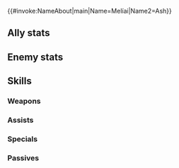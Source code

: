 {{#invoke:NameAbout|main|Name=Melíai|Name2=Ash}}{{HeroPage Tabs}}
{{Hero Infobox
|Name=Melíai
|Title=Warrior Wanderer
|Origin=Fire Emblem Heroes
|Person=Melíai
|Gender=F
|WeaponType=Green Beast
|MoveType=Armored
|actorEN=Lily Emil Lammers
|actorJP=下地紫野
|artist=ekao
|additionDate=2025-07-07
|releaseDate=July 18, 2025
|Properties=
|description=A mysterious warrior who attacks Askr. Though she has lost her memories, she has the power to travel between worlds.
|cv1=0
|cv2=600210
|TagID=メリアエ
|InternalID=1268
|EnemyInternalID=116
}}
==Ally stats==
{{Stats Page|noheader=1
|Lv1HP=21|Lv1ATK=10|Lv1SPD=3|Lv1DEF=14|Lv1RES=13
|GRHP=60|GRATK=90|GRSPD=35|GRDEF=80|GRRES=70
}}
==Enemy stats==
{{Stats Page/Enemy|noheader=1
|Lv1HP=21|Lv1ATK=10|Lv1SPD=3|Lv1DEF=14|Lv1RES=13
|GRHP=60|GRATK=90|GRSPD=35|GRDEF=80|GRRES=70
}}
==Skills==
===Weapons===
{{Weapons Table
|weapon1=Whelp (Armored)
|weapon1Default=1
|weapon1Unlock=1
|weapon2=Yearling (Arm.)
|weapon2Default=2
|weapon2Unlock=2
|weapon3=Adult (Armored)
|weapon3Default=4
|weapon3Unlock=3
|weapon4=Wandering Horn
|weapon4Default=5
|weapon4Unlock=5
}}
===Assists===
{{Assists Table}}
===Specials===
{{Specials Table
|special1=Glowing Ember
|special1Default=4
|special1Unlock=3
|special2=Ignis
|special2Unlock=4
|special3=Sturdy Beast
|special3Unlock=5
}}
===Passives===
{{Passives Table
|passiveA1=Atk/Def Form 1
|passiveA2=Atk/Def Form 2
|passiveA3=Atk/Def Form 3
|passiveA4=Atk/Def Fortune
|passiveA1Unlock=2
|passiveA2Unlock=3
|passiveA3Unlock=4
|passiveA4Unlock=5
|passiveB1=Slick Fighter 1
|passiveB2=Slick Fighter 2
|passiveB3=Slick Fighter 3
|passiveB4=Slick Fighter 4
|passiveB1Unlock=2
|passiveB2Unlock=3
|passiveB3Unlock=4
|passiveB4Unlock=5
|passiveC1=A/D Near Save 1
|passiveC2=A/D Near Save 2
|passiveC3=A/D Near Save 3
|passiveC4=A/D Briar N Save
|passiveC1Unlock=2
|passiveC2Unlock=3
|passiveC3Unlock=4
|passiveC4Unlock=5
}}
{{Heroes Navbox}}
{{Enemies Navbox}}